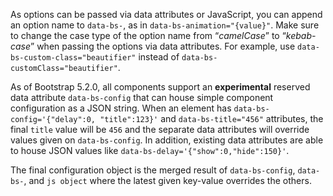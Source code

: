 As options can be passed via data attributes or JavaScript, you can append an option name to `data-bs-`, as in `data-bs-animation="{value}"`. Make sure to change the case type of the option name from “_camelCase_” to “_kebab-case_” when passing the options via data attributes. For example, use `data-bs-custom-class="beautifier"` instead of `data-bs-customClass="beautifier"`.

As of Bootstrap 5.2.0, all components support an **experimental** reserved data attribute `data-bs-config` that can house simple component configuration as a JSON string. When an element has `data-bs-config='{"delay":0, "title":123}'` and `data-bs-title="456"` attributes, the final `title` value will be `456` and the separate data attributes will override values given on `data-bs-config`. In addition, existing data attributes are able to house JSON values like `data-bs-delay='{"show":0,"hide":150}'`.

The final configuration object is the merged result of `data-bs-config`, `data-bs-`, and `js object` where the latest given key-value overrides the others.
